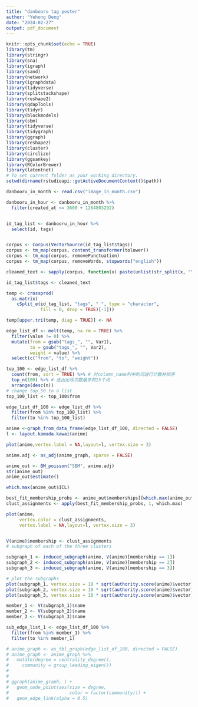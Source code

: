 ```yaml
---
title: "danbooru tag poster"
author: "Yehong Deng"
date: "2024-02-27"
output: pdf_document
---
```


```r
knitr::opts_chunk$set(echo = TRUE)
library(tm)
library(stringr)
library(sna)
library(igraph)
library(sand)
library(network)
library(igraphdata)
library(tidyverse)
library(splitstackshape)
library(reshape2)
library(qdapTools)
library(tidyr)
library(blockmodels)
library(sbm)
library(tidyverse)
library(tidygraph)
library(ggraph)
library(reshape2)
library(cluster)
library(circlize)
library(ggsankey)
library(RColorBrewer)
library(latentnet)
# To set current folder as your working directory.
setwd(dirname(rstudioapi::getActiveDocumentContext()$path))
```

```r
danbooru_in_month <- read.csv("image_in_month.csv")

danbooru_in_hour <- danbooru_in_month %>%
  filter(created_at <= 3600 + 1264803292)


id_tag_list <- danbooru_in_hour %>% 
  select(id, tags)


corpus <- Corpus(VectorSource(id_tag_list$tags))
corpus <- tm_map(corpus, content_transformer(tolower))
corpus <- tm_map(corpus, removePunctuation)
corpus <- tm_map(corpus, removeWords, stopwords("english"))

cleaned_text <- sapply(corpus, function(x) paste(unlist(str_split(x, "\\s+")), collapse = " "))

id_tag_list$tags <- cleaned_text
```


```r
temp <- crossprod(
  as.matrix(
    cSplit_e(id_tag_list, "tags", " ", type = "character", 
             fill = 0, drop = TRUE)[-1]))

temp[upper.tri(temp, diag = TRUE)] <- NA

edge_list_df <- melt(temp, na.rm = TRUE) %>% 
  filter(value != 0) %>%
  mutate(from = gsub("tags_", "", Var1),
         to = gsub("tags_", "", Var2),
         weight = value) %>%
  select(c("from", "to", "weight"))
```

```r
top_100 <- edge_list_df %>%
  count(from, sort = TRUE) %>% # 对column_name列中的词进行计数并排序
  top_n(100) %>% # 选出出现次数最多的15个词
  arrange(desc(n))
# change top_50 to a list
top_100_list <- top_100$from

edge_list_df_100 <- edge_list_df %>%
  filter(from %in% top_100_list) %>%
  filter(to %in% top_100_list)
```

```r
anime <-graph_from_data_frame(edge_list_df_100, directed = FALSE)
l <- layout.kamada.kawai(anime)

plot(anime,vertex.label = NA,layout=l, vertex.size = 3)
```


```r
anime.adj <- as_adj(anime_graph, sparse = FALSE)

anime_out <- BM_poisson("SBM", anime.adj)
str(anime_out)
anime_out$estimate()

which.max(anime_out$ICL)

best_fit_membership_probs <- anime_out$memberships[[which.max(anime_out$ICL)]]$Z
clust_assignments <- apply(best_fit_membership_probs, 1, which.max)

plot(anime,
     vertex.color = clust_assignments,
     vertex.label = NA,layout=l, vertex.size = 3)


V(anime)$membership <- clust_assignments 
# subgraph of each of the three clusters

subgraph_1 <- induced_subgraph(anime, V(anime)[membership == 1])
subgraph_2 <- induced_subgraph(anime, V(anime)[membership == 2])
subgraph_3 <- induced_subgraph(anime, V(anime)[membership == 3])

# plot the subgraphs
plot(subgraph_1, vertex.size = 10 * sqrt(authority.score(anime)$vector), layout=layout.kamada.kawai)
plot(subgraph_2, vertex.size = 10 * sqrt(authority.score(anime)$vector), layout=layout.kamada.kawai)
plot(subgraph_3, vertex.size = 10 * sqrt(authority.score(anime)$vector), layout=layout.kamada.kawai)

```


```r
member_1 <- V(subgraph_1)$name
member_2 <- V(subgraph_2)$name
member_3 <- V(subgraph_3)$name
```

```r
sub_edge_list_1 <- edge_list_df_100 %>%
  filter(from %in% member_1) %>%
  filter(to %in% member_1)
```




```r
# anime_graph <- as_tbl_graph(edge_list_df_100, directed = FALSE)
# anime_graph <- anime_graph %>%
#   mutate(degree = centrality_degree(),
#     community = group_leading_eigen())
# 
# 
# ggraph(anime_graph, ) + 
#   geom_node_point(aes(size = degree,
#                       color = factor(community))) +
#   geom_edge_link(alpha = 0.5)
```






